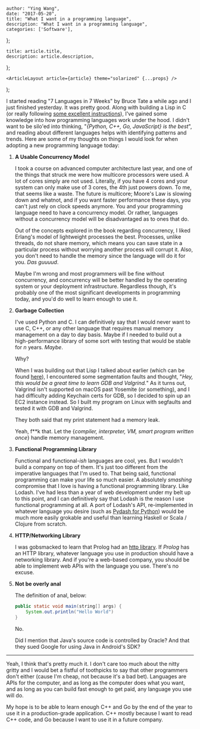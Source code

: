 

    author: "Ying Wang",
    date: "2017-05-20",
    title: "What I want in a programming language",
    description: "What I want in a programming language",
    categories: ['Software'],
};

    title: article.title,
    description: article.description,
};

    <ArticleLayout article={article} theme="solarized" {...props} />
);

I started reading "7 Languages in 7 Weeks" by Bruce Tate a while ago and I just finished yesterday. It was pretty good. Along with building a Lisp in C (or really following [some excellent instructions](http://www.buildyourownlisp.com/)), I've gained some knowledge into how programming languages work under the hood. I didn't want to be silo'ed into thinking, "*{Python, C++, Go, JavaScript} is the best*", and reading about different languages helps with identifying patterns and trends. Here are some of my thoughts on things I would look for when adopting a new programming language today:

1. **A Usable Concurrency Model**

    I took a course on advanced computer architecture last year, and one of the things that struck me were how multicore processors were used. A lot of cores simply are not used. Literally, if you have 4 cores and your system can only make use of 3 cores, the 4th just powers down. To me, that seems like a waste. The future is multicore; Moore's Law is slowing down and whatnot, and if you want faster performance these days, you can't just rely on clock speeds anymore. You and your programming language need to have a concurrency model. Or rather, languages without a concurrency model will be disadvantaged as to ones that do.

    Out of the concepts explored in the book regarding concurrency, I liked Erlang's model of lightweight processes the best. Processes, unlike threads, do not share memory, which means you can save state in a particular process without worrying another process will corrupt it. Also, you don't need to handle the memory since the language will do it for you. *Das guuuud*.

    Maybe I'm wrong and most programmers will be fine without concurrency, and concurrency will be better handled by the operating system or your deployment infrastructure. Regardless though, it's probably one of the most significant developments in programming today, and you'd do well to learn enough to use it.

2. **Garbage Collection**

    I've used Python and C. I can definitively say that I would never want to use C, C++, or any other language that requires manual memory management on a day to day basis. Maybe if I needed to build out a high-performance library of some sort with testing that would be stable for *n* years. *Maybe*.

    Why?

    When I was building out that Lisp I talked about earlier (which can be found [here](https://github.com/yingw787/c-lisp)), I encountered some segmentation faults and thought, "*Hey, this would be a great time to learn GDB and Valgrind.*" As it turns out, Valgrind isn't supported on macOS past Yosemite (or something), and I had difficulty adding Keychain certs for GDB, so I decided to spin up an EC2 instance instead. So I built my program on Linux with segfaults and tested it with GDB and Valgrind.

    They both said that my print statement had a memory leak.

    Yeah, f**k that. Let the {*compiler, interpreter, VM, smart program written once*} handle memory management.

3. **Functional Programming Library**

    Functional and functional-*ish* languages are cool, yes. But I wouldn't build a company on top of them. It's just too different from the imperative languages that I'm used to. That being said, functional programming can make your life so much easier. A absolutely *smashing* compromise that I love is having a functional programming library. Like Lodash. I've had less than a year of web development under my belt up to this point, and I can definitively say that Lodash is the reason I use functional programming at all. A port of Lodash's API, re-implemented in whatever language you desire (such as [Pydash for Python](https://github.com/dgilland/pydash)) would be much more easily grokable and useful than learning Haskell or Scala / Clojure from scratch.

4. **HTTP/Networking Library**

    I was gobsmacked to learn that Prolog had an [http library](http://www.pathwayslms.com/swipltuts/html/). If *Prolog* has an HTTP library, whatever language you use in production should have a networking library. And if you're a web-based company, you should be able to implement web APIs with the language you use. There's no excuse.

5. **Not be overly anal**

    The definition of anal, below:

    ```java
    public static void main(string[] args) {
        System.out.println("Hello World")
    }
    ```

    No.

    Did I mention that Java's source code is controlled by Oracle? And that they sued Google for using Java in Android's SDK?

****

Yeah, I think that's pretty much it. I don't care too much about the nitty gritty and I would bet a fistful of toothpicks to say that other programmers don't either (cause I'm cheap, not because it's a bad bet). Languages are APIs for the computer, and as long as the computer does what you want, and as long as you can build fast enough to get paid, any language you use will do.

My hope is to be able to learn enough C++ and Go by the end of the year to use it in a production-grade application. C++ mostly because I want to read C++ code, and Go because I want to use it in a future company.
